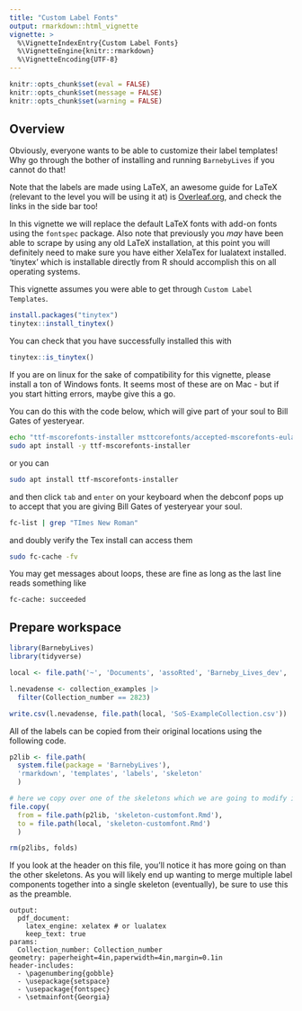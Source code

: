 ```yaml
---
title: "Custom Label Fonts"
output: rmarkdown::html_vignette
vignette: >
  %\VignetteIndexEntry{Custom Label Fonts}
  %\VignetteEngine{knitr::rmarkdown}
  %\VignetteEncoding{UTF-8}
---
```


```r
knitr::opts_chunk$set(eval = FALSE)
knitr::opts_chunk$set(message = FALSE)
knitr::opts_chunk$set(warning = FALSE)
```

## Overview 
Obviously, everyone wants to be able to customize their label templates! 
Why go through the bother of installing and running `BarnebyLives` if you cannot do that!  

Note that the labels are made using LaTeX, an awesome guide for LaTeX (relevant to the level you will be using it at) is [Overleaf.org](https://www.overleaf.com/learn/latex/Learn_LaTeX_in_30_minutes), and check the links in the side bar too! 

In this vignette we will replace the default LaTeX fonts with add-on fonts using the `fontspec` package. 
Also note that previously you *may* have been able to scrape by using any old LaTeX installation, at this point you will definitely need to make sure you have either XelaTex for lualatext installed. 
'tinytex' which is installable directly from R should accomplish this on all operating systems. 

This vignette assumes you were able to get through `Custom Label Templates`. 

```r
install.packages("tinytex")
tinytex::install_tinytex()
```

You can check that you have successfully installed this with
```r
tinytex::is_tinytex()
```

If you are on linux for the sake of compatibility for this vignette, please install a ton of Windows fonts. 
It seems most of these are on Mac - but if you start hitting errors, maybe give this a go. 

You can do this with the code below, which will give part of your soul to Bill Gates of yesteryear. 

```sh
echo "ttf-mscorefonts-installer msttcorefonts/accepted-mscorefonts-eula select true" | sudo debconf-set-selections
sudo apt install -y ttf-mscorefonts-installer
```

or you can 
```sh
sudo apt install ttf-mscorefonts-installer
```

and then click `tab` and `enter` on your keyboard when the debconf pops up to accept that you are giving Bill Gates of yesteryear your soul. 

```sh
fc-list | grep "TImes New Roman"
```

and doubly verify the Tex install can access them
```sh
sudo fc-cache -fv
```

You may get messages about loops, these are fine as long as the last line reads something like 

`fc-cache: succeeded`

## Prepare workspace

```r
library(BarnebyLives)
library(tidyverse)

local <- file.path('~', 'Documents', 'assoRted', 'Barneby_Lives_dev', 'LabelStyles')

l.nevadense <- collection_examples |>
  filter(Collection_number == 2823)

write.csv(l.nevadense, file.path(local, 'SoS-ExampleCollection.csv'))
```

All of the labels can be copied from their original locations using the following code.  

```r
p2lib <- file.path(
  system.file(package = 'BarnebyLives'),
  'rmarkdown', 'templates', 'labels', 'skeleton'
  )

# here we copy over one of the skeletons which we are going to modify in this example
file.copy(
  from = file.path(p2lib, 'skeleton-customfont.Rmd'), 
  to = file.path(local, 'skeleton-customfont.Rmd')
  )

rm(p2libs, folds)
```

If you look at the header on this file, you'll notice it has more going on than the other skeletons. 
As you will likely end up wanting to merge multiple label components together into a single skeleton (eventually), be sure to use this as the preamble. 

```
output: 
  pdf_document:
    latex_engine: xelatex # or lualatex
    keep_text: true
params:
  Collection_number: Collection_number
geometry: paperheight=4in,paperwidth=4in,margin=0.1in
header-includes:
  - \pagenumbering{gobble}
  - \usepackage{setspace}
  - \usepackage{fontspec}
  - \setmainfont{Georgia}
```
